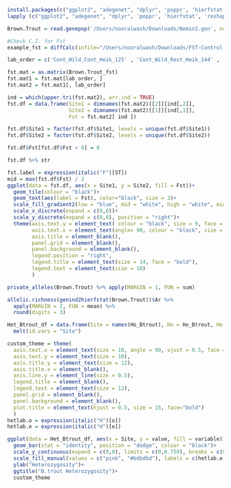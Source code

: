 
```r

install.packages(c("ggplot2", "adegenet", "dplyr", 'poppr', 'hierfstat', 'reshape2', 'scales', 'RColorBrewer', 'STAMPP')
lapply (c("ggplot2", "adegenet", "dplyr", 'poppr', 'hierfstat', 'reshape2', 'scales', 'RColorBrewer', 'STAMPP'), require, character.only = TRUE)

```


```r
Brown.Trout = read.genepop('/Users/nooralwash/Downloads/Nomin2.gen', ncode = 3L)
```

```r
#Check C.I. for Fst
example_fst = diffCalc(infile="/Users/nooralwash/Downloads/FST-Control.gen", fst = T, bs_pairwise = T, boots = 10000, outfile = "example_fst") 
```
```r
lab_order = c('Cont_Wild_Cont_Heik_125' , 'Cont_Wild_Rest_Heik_144' , 'Cont_Wild_Cont_Kall_566' , 'Cont_Wild_Rest_Kall_576' , 'Cont_Wild_Cont_Savi_269' , 'Cont_Wild_Rest_Savi_287' , 'Cont_Wild_Cont_Silt_404' , 'Cont_Wild_Rest_Silt_411')

fst.mat = as.matrix(Brown.Trout_fst)
fst.mat1 = fst.mat[lab_order, ]
fst.mat2 = fst.mat1[, lab_order]

ind = which(upper.tri(fst.mat2), arr.ind = TRUE)
fst.df = data.frame(Site1 = dimnames(fst.mat2)[[2]][ind[,2]],
                    Site2 = dimnames(fst.mat2)[[1]][ind[,1]],
                    Fst = fst.mat2[ ind ])

fst.df$Site1 = factor(fst.df$Site1, levels = unique(fst.df$Site1))
fst.df$Site2 = factor(fst.df$Site2, levels = unique(fst.df$Site2))

fst.df$Fst[fst.df$Fst < 0] = 0

fst.df %>% str
```


```r
fst.label = expression(italic("F")[ST])
mid = max(fst.df$Fst) / 2
ggplot(data = fst.df, aes(x = Site1, y = Site2, fill = Fst))+
  geom_tile(colour = "black")+
  geom_text(aes(label = Fst), color="black", size = 3)+
  scale_fill_gradient2(low = "blue", mid = "white", high = "white", midpoint = mid, name = fst.label, limits = c(0, max(fst.df$Fst)), breaks = c(0, 0.05, 0.10))+
  scale_x_discrete(expand = c(0,0))+
  scale_y_discrete(expand = c(0,0), position = "right")+
  theme(axis.text.y = element_text( colour = "black", size = 9, face = "bold"),
        axis.text.x = element_text(angle= 90, colour = "black", size = 9, face = "bold"),
        axis.title = element_blank(),
        panel.grid = element_blank(),
        panel.background = element_blank(),
        legend.position = "right",
        legend.title = element_text(size = 14, face = "bold"),
        legend.text = element_text(size = 10)
        )

```

```r
private_alleles(Brown.Trout) %>% apply(MARGIN = 1, FUN = sum)
```

```r
allelic.richness(genind2hierfstat(Brown.Trout))$Ar %>%
  apply(MARGIN = 2, FUN = mean) %>% 
  round(digits = 3)
```

```r
Het_Btrout_df = data.frame(Site = names(Ho_Btrout), Ho = Ho_Btrout, He = He_Btrout) %>%
  melt(id.vars = "Site")

custom_theme = theme(
  axis.text.x = element_text(size = 10, angle = 90, vjust = 0.5, face = "bold"),
  axis.text.y = element_text(size = 10),
  axis.title.y = element_text(size = 12),
  axis.title.x = element_blank(),
  axis.line.y = element_line(size = 0.5),
  legend.title = element_blank(),
  legend.text = element_text(size = 12),
  panel.grid = element_blank(),
  panel.background = element_blank(),
  plot.title = element_text(hjust = 0.5, size = 15, face="bold")
  )
hetlab.o = expression(italic("H")[o])
hetlab.e = expression(italic("H")[e])

ggplot(data = Het_Btrout_df, aes(x = Site, y = value, fill = variable))+
  geom_bar(stat = "identity", position = "dodge", colour = "black")+
  scale_y_continuous(expand = c(0,0), limits = c(0,0.750), breaks = c(0, 0.10, 0.20, 0.30, 0.40, 0.50, 0.60))+
  scale_fill_manual(values = c("pink", "#bdbdbd"), labels = c(hetlab.o, hetlab.e))+
  ylab("Heterozygosity")+
  ggtitle("B.trout Heterozygosity")+
  custom_theme
```
